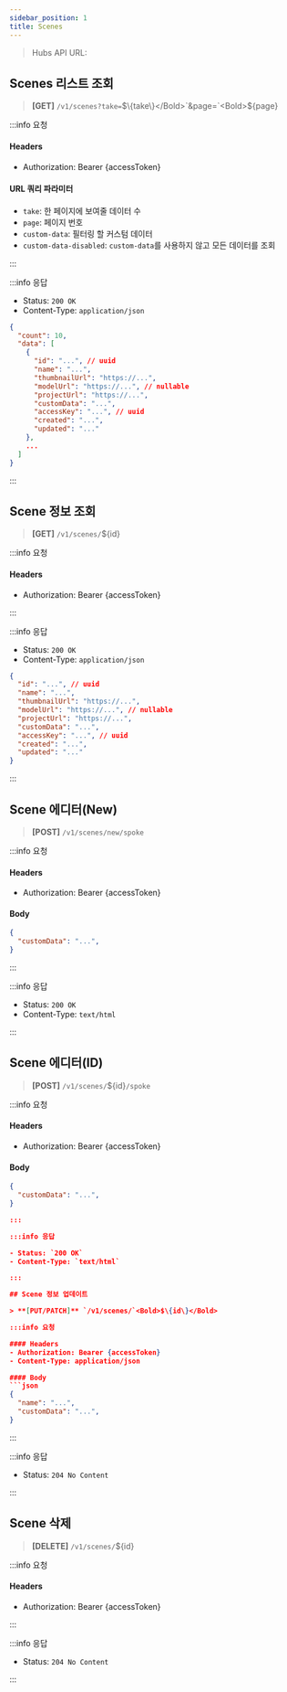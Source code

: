 ```yaml
---
sidebar_position: 1
title: Scenes
---
```



> Hubs API URL: <a><APIUrl /></a>

## Scenes 리스트 조회

> **[GET]** `/v1/scenes?take=`<Bold>$\{take\}</Bold>`&page=`<Bold>$\{page\}</Bold>

:::info 요청

#### Headers
- Authorization: Bearer {accessToken}

#### URL 쿼리 파라미터
- `take`: 한 페이지에 보여줄 데이터 수
- `page`: 페이지 번호
- `custom-data`: 필터링 할 커스텀 데이터
- `custom-data-disabled`: `custom-data`를 사용하지 않고 모든 데이터를 조회

:::

:::info 응답

- Status: `200 OK`
- Content-Type: `application/json`

```json
{
  "count": 10,
  "data": [
    {
      "id": "...", // uuid
      "name": "...",
      "thumbnailUrl": "https://...",
      "modelUrl": "https://...", // nullable
      "projectUrl": "https://...",
      "customData": "...",
      "accessKey": "...", // uuid
      "created": "...",
      "updated": "..."
    },
    ...
  ]
}
```

:::

## Scene 정보 조회

> **[GET]** `/v1/scenes/`<Bold>$\{id\}</Bold>

:::info 요청

#### Headers
- Authorization: Bearer {accessToken}

:::

:::info 응답

- Status: `200 OK`
- Content-Type: `application/json`

```json
{
  "id": "...", // uuid
  "name": "...",
  "thumbnailUrl": "https://...",
  "modelUrl": "https://...", // nullable
  "projectUrl": "https://...",
  "customData": "...",
  "accessKey": "...", // uuid
  "created": "...",
  "updated": "..."
}
```

:::

## Scene 에디터(New)

> **[POST]** `/v1/scenes/new/spoke`

:::info 요청

#### Headers
- Authorization: Bearer {accessToken}

#### Body
```json
{
  "customData": "...",
}
```

:::

:::info 응답

- Status: `200 OK`
- Content-Type: `text/html`

:::

## Scene 에디터(ID)

> **[POST]** `/v1/scenes/`<Bold>$\{id\}</Bold>`/spoke`

:::info 요청

#### Headers
- Authorization: Bearer {accessToken}

#### Body
```json
{
  "customData": "...",
}

:::

:::info 응답

- Status: `200 OK`
- Content-Type: `text/html`

:::

## Scene 정보 업데이트

> **[PUT/PATCH]** `/v1/scenes/`<Bold>$\{id\}</Bold>

:::info 요청

#### Headers
- Authorization: Bearer {accessToken}
- Content-Type: application/json

#### Body
```json
{
  "name": "...",
  "customData": "...",
}
```

:::

:::info 응답

- Status: `204 No Content`

:::

## Scene 삭제

> **[DELETE]** `/v1/scenes/`<Bold>$\{id\}</Bold>

:::info 요청

#### Headers
- Authorization: Bearer {accessToken}

:::

:::info 응답

- Status: `204 No Content`

:::
